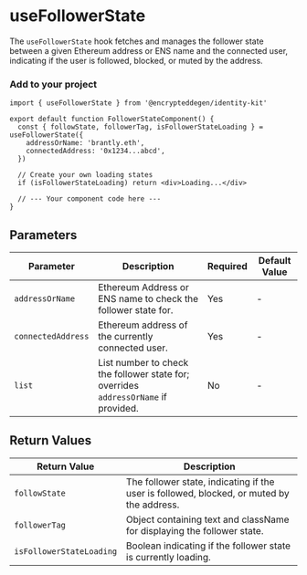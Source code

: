 
# useFollowerState

The `useFollowerState` hook fetches and manages the follower state between a given Ethereum address or ENS name and the connected user, indicating if the user is followed, blocked, or muted by the address.

### Add to your project

```tsx copy
import { useFollowerState } from '@encrypteddegen/identity-kit'

export default function FollowerStateComponent() {
  const { followState, followerTag, isFollowerStateLoading } = useFollowerState({
    addressOrName: 'brantly.eth',
    connectedAddress: '0x1234...abcd',
  })

  // Create your own loading states
  if (isFollowerStateLoading) return <div>Loading...</div>

  // --- Your component code here ---
}
```

## Parameters

| Parameter          | Description                                                                         | Required | Default Value |
| ------------------ | ----------------------------------------------------------------------------------- | -------- | ------------- |
| `addressOrName`    | Ethereum Address or ENS name to check the follower state for.                       | Yes      | -             |
| `connectedAddress` | Ethereum address of the currently connected user.                                   | Yes      | -             |
| `list`             | List number to check the follower state for; overrides `addressOrName` if provided. | No       | -             |

## Return Values

| Return Value             | Description                                                                               |
| ------------------------ | ----------------------------------------------------------------------------------------- |
| `followState`            | The follower state, indicating if the user is followed, blocked, or muted by the address. |
| `followerTag`            | Object containing text and className for displaying the follower state.                   |
| `isFollowerStateLoading` | Boolean indicating if the follower state is currently loading.                            |
